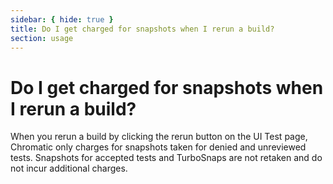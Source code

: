 ```yaml
---
sidebar: { hide: true }
title: Do I get charged for snapshots when I rerun a build?
section: usage
---
```


# Do I get charged for snapshots when I rerun a build?

When you rerun a build by clicking the rerun button on the UI Test page, Chromatic only charges for snapshots taken for denied and unreviewed tests. Snapshots for accepted tests and TurboSnaps are not retaken and do not incur additional charges.
